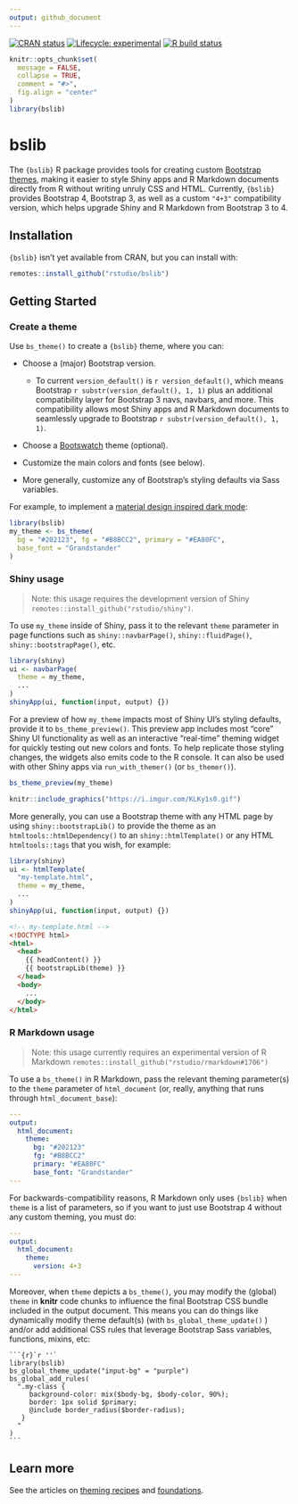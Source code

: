 ```yaml
---
output: github_document
---
```


<!-- badges: start -->

[![CRAN status](https://www.r-pkg.org/badges/version/bslib)](https://cran.r-project.org/package=bslib) [![Lifecycle: experimental](https://img.shields.io/badge/lifecycle-experimental-orange.svg)](https://www.tidyverse.org/lifecycle/#experimental) [![R build status](https://github.com/rstudio/bslib/workflows/R-CMD-check/badge.svg)](https://github.com/rstudio/bslib/actions)

<!-- badges: end -->

```r
knitr::opts_chunk$set(
  message = FALSE,
  collapse = TRUE,
  comment = "#>",
  fig.align = "center"
)
library(bslib)
```

# bslib

The `{bslib}` R package provides tools for creating custom [Bootstrap themes](https://getbootstrap.com/docs/4.4/getting-started/theming/), making it easier to style Shiny apps and R Markdown documents directly from R without writing unruly CSS and HTML. Currently, `{bslib}` provides Bootstrap 4, Bootstrap 3, as well as a custom `"4+3"` compatibility version, which helps upgrade Shiny and R Markdown from Bootstrap 3 to 4.

## Installation

`{bslib}` isn't yet available from CRAN, but you can install with:

``` r
remotes::install_github("rstudio/bslib")
```

## Getting Started

### Create a theme

Use `bs_theme()` to create a `{bslib}` theme, where you can:

-   Choose a (major) Bootstrap version.

    -   To current `version_default()` is `r version_default()`, which means Bootstrap `r substr(version_default(), 1, 1)` plus an additional compatibility layer for Bootstrap 3 navs, navbars, and more. This compatibility allows most Shiny apps and R Markdown documents to seamlessly upgrade to Bootstrap `r substr(version_default(), 1, 1)`.

-   Choose a [Bootswatch](https://bootswatch.com/) theme (optional).

-   Customize the main colors and fonts (see below).

-   More generally, customize any of Bootstrap's styling defaults via Sass variables.

For example, to implement a [material design inspired dark mode](https://material.io/design/color/dark-theme.html):

``` r
library(bslib)
my_theme <- bs_theme(
  bg = "#202123", fg = "#B8BCC2", primary = "#EA80FC", 
  base_font = "Grandstander"
)
```

### Shiny usage

> Note: this usage requires the development version of Shiny `remotes::install_github("rstudio/shiny")`.

To use `my_theme` inside of Shiny, pass it to the relevant `theme` parameter in page functions such as `shiny::navbarPage()`, `shiny::fluidPage()`, `shiny::bootstrapPage()`, etc.

``` r
library(shiny)
ui <- navbarPage(
  theme = my_theme,
  ...
)
shinyApp(ui, function(input, output) {})
```

For a preview of how `my_theme` impacts most of Shiny UI's styling defaults, provide it to `bs_theme_preview()`. This preview app includes most "core" Shiny UI functionality as well as an interactive "real-time" theming widget for quickly testing out new colors and fonts. To help replicate those styling changes, the widgets also emits code to the R console. It can also be used with other Shiny apps via `run_with_themer()` (or `bs_themer()`).

``` r
bs_theme_preview(my_theme)
```

```r
knitr::include_graphics("https://i.imgur.com/KLKy1s0.gif")
```

More generally, you can use a Bootstrap theme with any HTML page by using `shiny::bootstrapLib()` to provide the theme as an `htmltools::htmlDependency()` to an `shiny::htmlTemplate()` or any HTML `htmltools::tags` that you wish, for example:

``` r
library(shiny)
ui <- htmlTemplate(
  "my-template.html",
  theme = my_theme,
  ...
)
shinyApp(ui, function(input, output) {})
```

``` html
<!-- my-template.html -->
<!DOCTYPE html>
<html>
  <head>
    {{ headContent() }}
    {{ bootstrapLib(theme) }}
  </head>
  <body>
    ...
  </body>
</html>
```

### R Markdown usage

> Note: this usage currently requires an experimental version of R Markdown `remotes::install_github("rstudio/rmarkdown#1706")`

To use a `bs_theme()` in R Markdown, pass the relevant theming parameter(s) to the `theme` parameter of `html_document` (or, really, anything that runs through `html_document_base`):

``` yaml
---
output:
  html_document:
    theme:
      bg: "#202123"
      fg: "#B8BCC2"
      primary: "#EA80FC"
      base_font: "Grandstander"
---
```

For backwards-compatibility reasons, R Markdown only uses `{bslib}` when `theme` is a list of parameters, so if you want to just use Bootstrap 4 without any custom theming, you must do:

``` yaml
---
output:
  html_document:
    theme:
      version: 4+3
---
```

Moreover, when `theme` depicts a `bs_theme()`, you may modify the (global) `theme` in **knitr** code chunks to influence the final Bootstrap CSS bundle included in the output document. This means you can do things like dynamically modify theme default(s) (with `bs_global_theme_update()` ) and/or add additional CSS rules that leverage Bootstrap Sass variables, functions, mixins, etc:

    ```{r}`r ''`
    library(bslib)
    bs_global_theme_update("input-bg" = "purple")
    bs_global_add_rules(
      ".my-class { 
         background-color: mix($body-bg, $body-color, 90%);
         border: 1px solid $primary;
         @include border_radius($border-radius);
       }
      "
    )
    ```

## Learn more

See the articles on [theming recipes](https://rstudio.github.io/bslib/articles/recipes.html) and [foundations](https://rstudio.github.io/bslib/articles/foundations.html).
